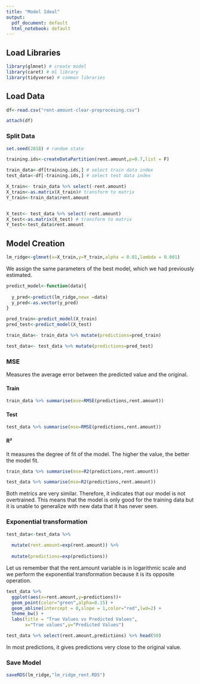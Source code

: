 ---
title: "Model Ideal"
output:
  pdf_document: default
  html_notebook: default
---

## **Load Libraries**

```{r message=FALSE, warning=FALSE}
library(glmnet) # create model
library(caret) # ml library
library(tidyverse) # common libraries
```


## **Load Data**


```{r message=FALSE, warning=FALSE}
df<-read.csv("rent-amount-clear-preprocesing.csv")
```


```{r message=FALSE, warning=FALSE}
attach(df)
```





### **Split Data**

```{r message=FALSE, warning=FALSE}
set.seed(2018) # random state

training.ids<-createDataPartition(rent.amount,p=0.7,list = F)

train_data<-df[training.ids,] # select train data index
test_data<-df[-training.ids,] # select test data index
```

```{r}
X_train<- train_data %>% select(-rent.amount)
X_train<-as.matrix(X_train)# transform to matrix
Y_train<-train_data$rent.amount


X_test<- test_data %>% select(-rent.amount)
X_test<-as.matrix(X_test) # transform to matrix
Y_test<-test_data$rent.amount
```


## **Model Creation**

```{r}
lm_ridge<-glmnet(x=X_train,y=Y_train,alpha = 0.01,lambda = 0.001)
```

We assign the same parameters of the best model, which we had previously estimated.


```{r}
predict_model<-function(data){
  
  y_pred<-predict(lm_ridge,newx =data)
  y_pred<-as.vector(y_pred)
}
```


```{r}
pred_train<-predict_model(X_train)
pred_test<-predict_model(X_test)
```

```{r}
train_data<- train_data %>% mutate(predictions=pred_train)

test_data<- test_data %>% mutate(predictions=pred_test)
```


### **MSE**


Measures the average error between the predicted value and the original.

#### **Train**

```{r}
train_data %>% summarise(mse=RMSE(predictions,rent.amount))
```

#### **Test**


```{r}
test_data %>% summarise(mse=RMSE(predictions,rent.amount))
```
#### **R²**

It measures the degree of fit of the model. The higher the value, the better the model fit.


```{r}
train_data %>% summarise(mse=R2(predictions,rent.amount))
```

```{r}
test_data %>% summarise(mse=R2(predictions,rent.amount))
```

Both metrics are very similar. Therefore, it indicates that our model is not overtrained. This means that the model is only good for the training data but it is unable to generalize with new data that it has never seen.


### **Exponential transformation**

```{r}
test_data<-test_data %>%
  
  mutate(rent.amount=exp(rent.amount)) %>%
  
  mutate(predictions=exp(predictions))
```



Let us remember that the rent.amount variable is in logarithmic scale and we perform the exponential transformation because it is its opposite operation.
```{r}
test_data %>% 
  ggplot(aes(x=rent.amount,y=predictions))+
  geom_point(color="green",alpha=0.15) +
  geom_abline(intercept = 0,slope = 1,color="red",lwd=2) +
  theme_bw() +
  labs(title = "True Values vs Predicted Values",
       x="True values",y="Predicted Values")
```

```{r}
test_data %>% select(rent.amount,predictions) %>% head(50)
```
In most predictions, it gives predictions very close to the original value.

### **Save Model**

```{r}
saveRDS(lm_ridge,"lm_ridge_rent.RDS")
```
